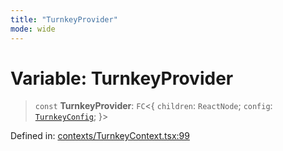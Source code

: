 ```yaml
---
title: "TurnkeyProvider"
mode: wide
---
```

  
# Variable: TurnkeyProvider

> `const` **TurnkeyProvider**: `FC`\<\{ `children`: `ReactNode`; `config`: [`TurnkeyConfig`](../TurnkeyConfig/readme); \}\>

Defined in: [contexts/TurnkeyContext.tsx:99](https://github.com/tkhq/sdk/blob/94193410cf3571aa019a0b9408107eeb43e39e16/packages/sdk-react-native/src/contexts/TurnkeyContext.tsx#L99)
